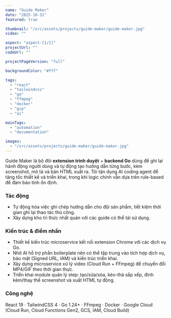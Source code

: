 ```yaml
---
name: "Guide Maker"
date: "2025-10-31"
featured: true

thumbnail: "/src/assets/projects/guide-maker/guide-maker.jpg"
video: ""

aspect: "aspect-[1/1]"
projectUrl: ""
codeUrl: ""

projectPageVersion: "full"

backgroundColor: "#fff"

tags:
  - "react"
  - "tailwindcss"
  - "go"
  - "ffmpeg"
  - "docker"
  - "gcp"
  - "ai"

mainTags:
  - "automation"
  - "documentation"

images:
  - "/src/assets/projects/guide-maker/guide-maker.jpg"
---
```


Guide Maker là bộ đôi **extension trình duyệt** + **backend Go** dùng để ghi lại
hành động người dùng và tự động tạo hướng dẫn từng bước, kèm screenshot, mô tả
và bản HTML xuất ra. Tôi tận dụng AI coding agent để tăng tốc thiết kế và triển
khai, trong khi logic chính vẫn dựa trên rule-based để đảm bảo tính ổn định.

### Tác động

- Tự động hóa việc ghi chép hướng dẫn cho đội sản phẩm, tiết kiệm thời gian ghi
  lại thao tác thủ công.
- Xây dựng kho tri thức nhất quán với các guide có thể tái sử dụng.

### Kiến trúc & điểm nhấn

- Thiết kế kiến trúc microservice kết nối extension Chrome với các dịch vụ Go.
- Nhờ AI hỗ trợ phần boilerplate nên có thể tập trung vào tích hợp dịch vụ, bảo
  mật (Signed URL, IAM) và kiến trúc triển khai.
- Xây dựng microservice xử lý video (Cloud Run + FFmpeg) để chuyển đổi MP4/GIF
  theo thời gian thực.
- Triển khai module quản lý step: tạo/sửa/xóa, kéo-thả sắp xếp, đính kèm/thay
  thế screenshot và xuất HTML tự động.

### Công nghệ

React 19 · TailwindCSS 4 · Go 1.24+ · FFmpeg · Docker · Google Cloud (Cloud Run,
Cloud Functions Gen2, GCS, IAM, Cloud Build)
